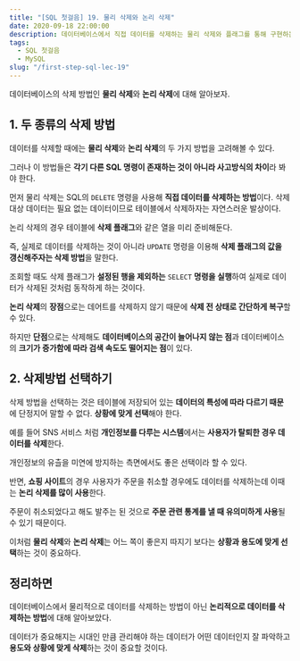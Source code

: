 ```yaml
---
title: "[SQL 첫걸음] 19. 물리 삭제와 논리 삭제"
date: 2020-09-18 22:00:00
description: 데이터베이스에서 직접 데이터를 삭제하는 물리 삭제와 플래그를 통해 구현하는 논리 삭제를 알아본다.
tags:
  - SQL 첫걸음
  - MySQL
slug: "/first-step-sql-lec-19"
---
```


데이터베이스의 삭제 방법인 **물리 삭제**와 **논리 삭제**에 대해 알아보자.

## 1. 두 종류의 삭제 방법

데이터를 삭제할 때에는 **물리 삭제**와 **논리 삭제**의 두 가지 방법을 고려해볼 수 있다.

그러나 이 방법들은 **각기 다른 SQL 명령이 존재하는 것이 아니라 사고방식의 차이**라 봐야 한다.

먼저 물리 삭제는 SQL의 `DELETE` 명령을 사용해 **직접 데이터를 삭제하는 방법**이다. 삭제 대상 데이터는 필요 없는 데이터이므로 테이블에서 삭제하자는 자연스러운 발상이다.

논리 삭제의 경우 테이블에 **삭제 플래그**와 같은 열을 미리 준비해둔다.

즉, 실제로 데이터를 삭제하는 것이 아니라 `UPDATE` 명령을 이용해 **삭제 플래그의 값을 갱신해주자는 삭제 방법**을 말한다.

조회할 때도 삭제 플래그가 **설정된 행을 제외하는** `SELECT` **명령을 실행**하여 실제로 데이터가 삭제된 것처럼 동작하게 하는 것이다.

**논리 삭제**의 **장점**으로는 데어트를 삭제하지 않기 때문에 **삭제 전 상태로 간단하게 복구**할 수 있다.

하지만 **단점**으로는 삭제해도 **데이터베이스의 공간이 늘어나지 않는 점**과 데이터베이스의 **크기가 증가함에 따라 검색 속도도 떨어지는 점**이 있다.

## 2. 삭제방법 선택하기

삭제 방법을 선택하는 것은 테이블에 저장되어 있는 **데이터의 특성에 따라 다르기 때문**에 단정지어 말할 수 없다. **상황에 맞게 선택**해야 한다.

예를 들어 SNS 서비스 처럼 **개인정보를 다루는 시스템**에서는 **사용자가 탈퇴한 경우 데이터를 삭제**한다.

개인정보의 유츨을 미연에 방지하는 측면에서도 좋은 선택이라 할 수 있다.

반면, **쇼핑 사이트**의 경우 사용자가 주문을 취소할 경우에도 데이터를 삭제하는데 이때는 **논리 삭제를 많이 사용**한다.

주문이 취소되었다고 해도 발주는 된 것으로 **주문 관련 통계를 낼 때 유의미하게 사용**될 수 있기 때문이다.

이처럼 **물리 삭제**와 **논리 삭제**는 어느 쪽이 좋은지 따지기 보다는 **상황과 용도에 맞게 선택**하는 것이 중요하다.

## 정리하면

데이터베이스에서 물리적으로 데이터를 삭제하는 방법이 아닌 **논리적으로 데이터를 삭제하는 방법**에 대해 알아보았다.

데이터가 중요해지는 시대인 만큼 관리해야 하는 데이터가 어떤 데이터인지 잘 파악하고 **용도와 상황에 맞게 삭제**하는 것이 중요할 것이다.